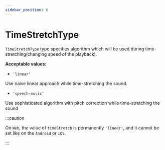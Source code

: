 ```yaml
---
sidebar_position: 6
---
```


# TimeStretchType

`TimeStretchType` type specifies algorithm which will be used during time-stretching(changing speed of the playback).

**Acceptable values:**
  - `'linear'`

  Use naive linear approach while time-stretching the sound.

  - `'speech-music'`

  Use sophisticated algorithm with pitch correction while time-stretching the sound

:::caution

On `Web`, the value of `timeStretch` is permanently `'linear'`, and it cannot be set like on the `Android` or `iOS`.

:::
